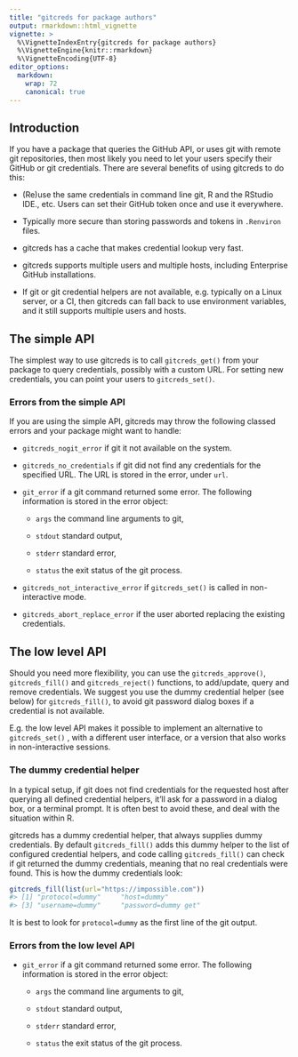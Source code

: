 ```yaml
---
title: "gitcreds for package authors"
output: rmarkdown::html_vignette
vignette: >
  %\VignetteIndexEntry{gitcreds for package authors}
  %\VignetteEngine{knitr::rmarkdown}
  %\VignetteEncoding{UTF-8}
editor_options:
  markdown:
    wrap: 72
    canonical: true
---
```


## Introduction

If you have a package that queries the GitHub API, or uses git with
remote git repositories, then most likely you need to let your users
specify their GitHub or git credentials. There are several benefits of
using gitcreds to do this:

-   (Re)use the same credentials in command line git, R and the RStudio
    IDE., etc. Users can set their GitHub token once and use it
    everywhere.

-   Typically more secure than storing passwords and tokens in
    `.Renviron` files.

-   gitcreds has a cache that makes credential lookup very fast.

-   gitcreds supports multiple users and multiple hosts, including
    Enterprise GitHub installations.

-   If git or git credential helpers are not available, e.g. typically on
    a Linux server, or a CI, then gitcreds can fall back to use environment
    variables, and it still supports multiple users and hosts.

## The simple API

The simplest way to use gitcreds is to call `gitcreds_get()` from your
package to query credentials, possibly with a custom URL. For setting
new credentials, you can point your users to `gitcreds_set()`.

### Errors from the simple API

If you are using the simple API, gitcreds may throw the following
classed errors and your package might want to handle:

-   `gitcreds_nogit_error` if git it not available on the system.

-   `gitcreds_no_credentials` if git did not find any credentials for
    the specified URL. The URL is stored in the error, under `url`.

-   `git_error` if a git command returned some error. The following
    information is stored in the error object:

    -   `args` the command line arguments to git,

    -   `stdout` standard output,

    -   `stderr` standard error,

    -   `status` the exit status of the git process.

-   `gitcreds_not_interactive_error` if `gitcreds_set()` is called in
    non-interactive mode.

-   `gitcreds_abort_replace_error` if the user aborted replacing the
    existing credentials.

## The low level API

Should you need more flexibility, you can use the `gitcreds_approve()`,
`gitcreds_fill()` and `gitcreds_reject()` functions, to add/update,
query and remove credentials. We suggest you use the dummy credential
helper (see below) for `gitcreds_fill()`, to avoid git password dialog
boxes if a credential is not available.

E.g. the low level API makes it possible to implement an alternative to
`gitcreds_set()` , with a different user interface, or a version that
also works in non-interactive sessions.

### The dummy credential helper

In a typical setup, if git does not find credentials for the requested
host after querying all defined credential helpers, it'll ask for a
password in a dialog box, or a terminal prompt. It is often best to
avoid these, and deal with the situation within R.

gitcreds has a dummy credential helper, that always supplies dummy
credentials. By default `gitcreds_fill()` adds this dummy helper to the
list of configured credential helpers, and code calling
`gitcreds_fill()` can check if git returned the dummy credentials,
meaning that no real credentials were found. This is how the dummy
credentials look:

``` .r
gitcreds_fill(list(url="https://impossible.com"))
#> [1] "protocol=dummy"     "host=dummy"
#> [3] "username=dummy"     "password=dummy get"
```

It is best to look for `protocol=dummy` as the first line of the git
output.

### Errors from the low level API

-   `git_error` if a git command returned some error. The following
    information is stored in the error object:

    -   `args` the command line arguments to git,

    -   `stdout` standard output,

    -   `stderr` standard error,

    -   `status` the exit status of the git process.
